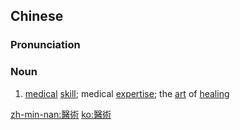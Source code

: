 {{also|医术}}
==Chinese==
{{zh-forms|s=医术}}

===Pronunciation===
{{zh-pron
|m=yīshù
|c=ji1 seot6
|mn=i-su̍t
|cat=n
}}

===Noun===
{{zh-noun}}

# [[medical]] [[skill]]; medical [[expertise]]; the [[art]] of [[heal]]ing
#: {{zh-x|醫術 高明|to have superb '''medical skills'''}}

[[zh-min-nan:醫術]]
[[ko:醫術]]